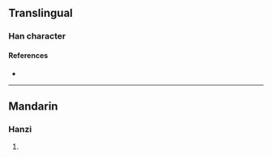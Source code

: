 {{character info/new}}
==Translingual==

===Han character===
{{Han char|rn=86|rad=火|as=07|sn=11|four=|canj=ROF|ids=⿱吹火}}

====References====
* {{Han ref|kx=0672.110|dkj=19066|hdz=32204.110|uh=7101|ud=28929}}

----

==Mandarin==

===Hanzi===
{{cmn-hanzi|pin=[[xī]] ([[xi1]])|wg=hsi<sup>1</sup>}}

# {{defn|lang=cmn|sort=火07}}